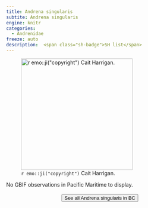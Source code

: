 ```yaml
---
title: Andrena singularis
subtite: Andrena singularis
engine: knitr
categories:
  - Andrenidae
freeze: auto
description:  <span class="sh-badge">SH list</span>
---
```

![`r emo::ji("copyright")` Cait Harrigan.](/files/no_bee.png){height=300}



No GBIF observations in Pacific Maritime to display.
<br><br>
<center>


<a href="NA"><button type="button" class="btn btn-secondary">See all Andrena singularis in BC <i class="fa-solid fa-arrow-up-right-from-square"></i> </button></a>
</center>
